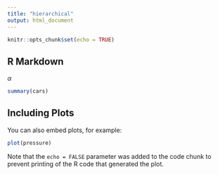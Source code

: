 ```yaml
---
title: "hierarchical"
output: html_document
---
```


```r
knitr::opts_chunk$set(echo = TRUE)
```

## R Markdown

$\alpha$

```r
summary(cars)
```

## Including Plots

You can also embed plots, for example:

```r
plot(pressure)
```

Note that the `echo = FALSE` parameter was added to the code chunk to prevent printing of the R code that generated the plot.
